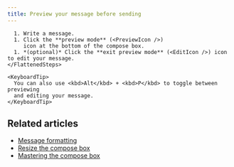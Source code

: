 ```yaml
---
title: Preview your message before sending
---
```



<Tabs>
  <TabItem label="Desktop/Web">
    <FlattenedSteps>
      <StartComposing />

      1. Write a message.
      1. Click the **preview mode** (<PreviewIcon />)
         icon at the bottom of the compose box.
      1. *(optional)* Click the **exit preview mode** (<EditIcon />) icon to edit your message.
    </FlattenedSteps>

    <KeyboardTip>
      You can also use <kbd>Alt</kbd> + <kbd>P</kbd> to toggle between previewing
      and editing your message.
    </KeyboardTip>
  </TabItem>
</Tabs>

## Related articles

* [Message formatting](/help/format-your-message-using-markdown)
* [Resize the compose box](/help/resize-the-compose-box)
* [Mastering the compose box](/help/mastering-the-compose-box)
